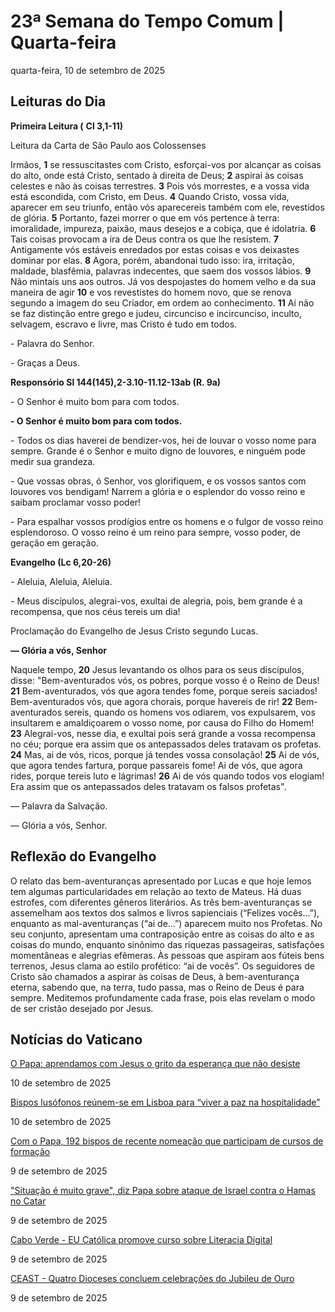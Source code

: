 
# 23ª Semana do Tempo Comum | Quarta-feira

quarta-feira, 10 de setembro de 2025

## Leituras do Dia

**Primeira Leitura (** **Cl 3,1-11)**

Leitura da Carta de São Paulo aos Colossenses

Irmãos, **1** se ressuscitastes com Cristo, esforçai-vos por alcançar as coisas do alto, onde está Cristo, sentado à direita de Deus; **2** aspirai às coisas celestes e não às coisas terrestres. **3** Pois vós morrestes, e a vossa vida está escondida, com Cristo, em Deus. **4** Quando Cristo, vossa vida, aparecer em seu triunfo, então vós aparecereis também com ele, revestidos de glória. **5** Portanto, fazei morrer o que em vós pertence à terra: imoralidade, impureza, paixão, maus desejos e a cobiça, que é idolatria. **6** Tais coisas provocam a ira de Deus contra os que lhe resistem. **7** Antigamente vós estáveis enredados por estas coisas e vos deixastes dominar por elas. **8** Agora, porém, abandonai tudo isso: ira, irritação, maldade, blasfêmia, palavras indecentes, que saem dos vossos lábios. **9** Não mintais uns aos outros. Já vos despojastes do homem velho e da sua maneira de agir **10** e vos revestistes do homem novo, que se renova segundo a imagem do seu Criador, em ordem ao conhecimento. **11** Aí não se faz distinção entre grego e judeu, circunciso e incircunciso, inculto, selvagem, escravo e livre, mas Cristo é tudo em todos. 

\- Palavra do Senhor.

\- Graças a Deus.

**Responsório Sl 144(145),2-3.10-11.12-13ab (R. 9a)**

\- O Senhor é muito bom para com todos.

**\- O Senhor é muito bom para com todos.**

\- Todos os dias haverei de bendizer-vos, hei de louvar o vosso nome para sempre. Grande é o Senhor e muito digno de louvores, e ninguém pode medir sua grandeza.

\- Que vossas obras, ó Senhor, vos glorifiquem, e os vossos santos com louvores vos bendigam! Narrem a glória e o esplendor do vosso reino e saibam proclamar vosso poder! 

\- Para espalhar vossos prodígios entre os homens e o fulgor de vosso reino esplendoroso. O vosso reino é um reino para sempre, vosso poder, de geração em geração. 

**Evangelho (Lc 6,20-26)**

\- Aleluia, Aleluia, Aleluia.

\- Meus discípulos, alegrai-vos, exultai de alegria, pois, bem grande é a recompensa, que nos céus tereis um dia!

Proclamação do Evangelho de Jesus Cristo segundo Lucas.

**— Glória a vós, Senhor**

Naquele tempo, **20** Jesus levantando os olhos para os seus discípulos, disse: "Bem-aventurados vós, os pobres, porque vosso é o Reino de Deus! **21** Bem-aventurados, vós que agora tendes fome, porque sereis saciados! Bem-aventurados vós, que agora chorais, porque havereis de rir! **22** Bem-aventurados sereis, quando os homens vos odiarem, vos expulsarem, vos insultarem e amaldiçoarem o vosso nome, por causa do Filho do Homem! **23** Alegrai-vos, nesse dia, e exultai pois será grande a vossa recompensa no céu; porque era assim que os antepassados deles tratavam os profetas. **24** Mas, ai de vós, ricos, porque já tendes vossa consolação! **25** Ai de vós, que agora tendes fartura, porque passareis fome! Ai de vós, que agora rides, porque tereis luto e lágrimas! **26** Ai de vós quando todos vos elogiam! Era assim que os antepassados deles tratavam os falsos profetas".

 — Palavra da Salvação.

 — Glória a vós, Senhor.

## Reflexão do Evangelho

 O relato das bem-aventuranças apresentado por Lucas e que hoje lemos tem algumas particularidades em relação ao texto de Mateus. Há duas estrofes, com diferentes gêneros literários. As três bem-aventuranças se assemelham aos textos dos salmos e livros sapienciais (“Felizes vocês…”), enquanto as mal-aventuranças (“ai de…”) aparecem muito nos Profetas. No seu conjunto, apresentam uma contraposição entre as coisas do alto e as coisas do mundo, enquanto sinônimo das riquezas passageiras, satisfações momentâneas e alegrias efêmeras. Às pessoas que aspiram aos fúteis bens terrenos, Jesus clama ao estilo profético: “ai de vocês”. Os seguidores de Cristo são chamados a aspirar às coisas de Deus, à bem-aventurança eterna, sabendo que, na terra, tudo passa, mas o Reino de Deus é para sempre. Meditemos profundamente cada frase, pois elas revelam o modo de ser cristão desejado por Jesus.

## Notícias do Vaticano

[O Papa: aprendamos com Jesus o grito da esperança que não desiste](https://www.vaticannews.va/pt/papa/news/2025-09/papa-leao-xiv-audiencia-geral-aprender-jesus-grito-esperanca.html) 

10 de setembro de 2025

[Bispos lusófonos reúnem-se em Lisboa para “viver a paz na hospitalidade”](https://www.vaticannews.va/pt/igreja/news/2025-09/encontro-bispos-lusofonos-lisboa-sobre-viver-paz-hospitalidade.html) 

10 de setembro de 2025

[Com o Papa, 192 bispos de recente nomeação que participam de cursos de formação](https://www.vaticannews.va/pt/papa/news/2025-09/papa-leao-encontro-192-bispos-recente-nomeacao-5-continentes.html) 

9 de setembro de 2025

["Situação é muito grave", diz Papa sobre ataque de Israel contra o Hamas no Catar](https://www.vaticannews.va/pt/papa/news/2025-09/papa-leao-xiv-castel-gandolfo-ataque-israel-hamas-catar-gaza.html) 

9 de setembro de 2025

[Cabo Verde - EU Católica promove curso sobre Literacia Digital](https://www.vaticannews.va/pt/africa/news/2025-09/cabo-verde-eu-catolica-promove-curso-sobre-literacia-digital.html) 

9 de setembro de 2025

[CEAST - Quatro Dioceses concluem celebrações do Jubileu de Ouro](https://www.vaticannews.va/pt/africa/news/2025-09/ceast-quatro-dioceses-concluem-celebracoes-do-jubileu-de-ouro.html) 

9 de setembro de 2025